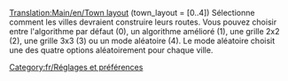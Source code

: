[[Translation:Main/en/Town layout]]
(town_layout = [0..4]) 
Sélectionne comment les villes devraient construire leurs routes. Vous pouvez choisir entre l'algorithme par défaut (0), un algorithme amélioré (1), une grille 2x2 (2), une grille 3x3 (3) ou un mode aléatoire (4). Le mode aléatoire choisit une des quatre options aléatoirement pour chaque ville.

[[Category:fr/Réglages et préférences]]